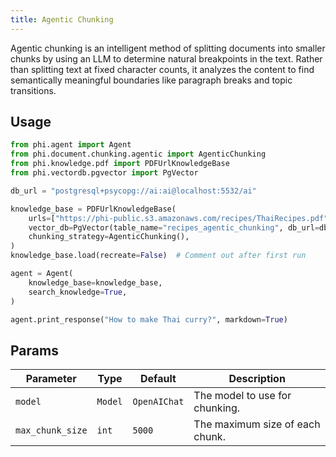 ```yaml
---
title: Agentic Chunking
---
```


Agentic chunking is an intelligent method of splitting documents into smaller chunks by using an LLM to determine natural breakpoints in the text. Rather than splitting text at fixed character counts, it analyzes the content to find semantically meaningful boundaries like paragraph breaks and topic transitions.

## Usage

```python cookbook/chunking/agentic_chunking.py
from phi.agent import Agent
from phi.document.chunking.agentic import AgenticChunking
from phi.knowledge.pdf import PDFUrlKnowledgeBase
from phi.vectordb.pgvector import PgVector

db_url = "postgresql+psycopg://ai:ai@localhost:5532/ai"

knowledge_base = PDFUrlKnowledgeBase(
    urls=["https://phi-public.s3.amazonaws.com/recipes/ThaiRecipes.pdf"],
    vector_db=PgVector(table_name="recipes_agentic_chunking", db_url=db_url),
    chunking_strategy=AgenticChunking(),
)
knowledge_base.load(recreate=False)  # Comment out after first run

agent = Agent(
    knowledge_base=knowledge_base,
    search_knowledge=True,
)

agent.print_response("How to make Thai curry?", markdown=True)
```

## Params

| Parameter | Type | Default | Description |
| --------- | ---- | ------- | ----------- |
| `model` | `Model` | `OpenAIChat` | The model to use for chunking. |
| `max_chunk_size` | `int` | `5000` | The maximum size of each chunk. |

